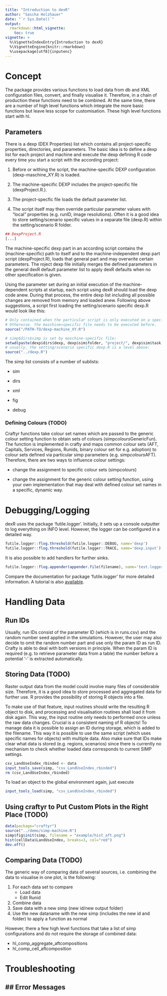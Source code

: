 ```yaml
---
title: "Introduction to dexR"
author: "Sascha Holzhauer"
date: "`r Sys.Date()`"
output: 
  rmarkdown::html_vignette:
    toc: true
vignette: >
  %\VignetteIndexEntry{Introduction to dexR}
  %\VignetteEngine{knitr::rmarkdown}
  %\usepackage[utf8]{inputenc}
---
```



# Concept

The package provides various functions to load data from db and XML configuration files, convert, and finally visualise it.
Therefore, in a chain of production these functions need to be combined. At the same time, there are a number
of high level functions which integrate the more basic functions but leave less scope for customisation. These
high level functions start with hl. 

## Parameters

There is a dexp (DEX Properties) list which contains all project-specific properties, directories, 
and  parameters. The basic idea is to define a dexp list for each project and machine and execute the dexp defining 
R code every time you start a script with the according project:

1. Before or withing the script, the machine-specific DEXP configuration (dexp-maschine_XY.R) is loaded.

2. The machine-specific DEXP includes the project-specific file (dexpProject.R.).

3. The project-specfic file loads the default parameter list.

4. The script itself may then override particular parameter values with "local" properties 
(e.g. runID, image resolutions). Often it is a good idea to store setting/scenario specific values in a 
separate file (dexp.R) within the setting/scenario R folder. 

```r
## DexpProject.R
[...]
```

The machine-specific dexp part in an according script contains the (machine-specific) path 
to itself and to the machine-independent dexp part script (dexpProject.R), loads that general part and 
may overwrite certain parameters. The roject dexp file initially merges the defined parameters in the 
general dexR default parameter list to apply dexR defaults when no other specification is given.

Using the parameter set during an initial execution of the machine-dependent scripts at startup, each 
script using dexR should load the dexp code anew. During that process, the entire dexp list 
including all possible changes are removed from memory and loaded anew. Following above suggestions,
a script first loading the setting/scenario specific dexp.R would look like this:

```r
# Only contained when the particular script is only executed on a specific maschine!
# Otherwise. the maschine=specific file needs to be executed before.
source("/PATH-TO/dexp-machine_XY.R")

# simp$dirs$simp is set by maschine-specific file:
setwd(paste(dexp$dirs$dexp, dexp$sim$folder, "project/", dexp$sim$task, sep="/"))
# usually, the setting/scenario specific dexp.R is a level above:
source("../dexp.R")
```

The simp list consists of a number of sublists:

* sim

* dirs

* xml

* fig

* debug
    
### Defining Colours (TODO)

Craftyr functions take colour set names which are passed to the generic colour setting function to obtain sets of colours
(simp$colours$GenericFun). The function is implemented in crafty and maps common colour sets (AFT, Capitals, Services, Regions,
Runids, binary colour set for e.g. adoption) to colour sets defined via particular simp parameters (e.g. simp$colours$AFT).
Therefore, there are two ways to influence colour settings:

* change the assignment to specific colour sets (simp$colours$<Set>)

* change the assignment for the generic colour setting function, using your own implementation that may deal with defined 
colour set names in a specific, dynamic way.

# Debugging/Logging

dexR uses the package 'futile.logger'. Initially, it sets up a console outputter 
to log everything on INFO level. However, the logger can be configured in a detailed way.

```r
futile.logger::flog.threshold(futile.logger::DEBUG, name='dexp')
futile.logger::flog.threshold(futile.logger::TRACE, name='dexp.input')
```
It is also possible to add handlers for further sinks.  

```r
futile.logger::flog.appender(appender.file(filename), name='test.logger')
```

Compare the documentation for package 'futile.logger' for more detailed information.
A tutorial is also [available](http://www.r-bloggers.com/better-logging-in-r-aka-futile-logger-1-3-0-released/).

 
# Handling Data

## Run IDs

Usually, run IDs consist of the parameter ID (which is in runs.csv) and the random number seed applied in
the simulations. However, the user may also decide to omit the random number part and use only the param ID as
run ID. Crafty is able to deal with both versions in principle. When the param ID is required (e.g. to retrieve
parameter data from a table) the number before a potential '-' is extracted automatically.

## Storing Data (TODO)

Raster output data from the model could involve many files of considerable size. Therefore, it is a good idea to store
processed and aggregated data for further use. R provides the possibility of storing R objects into a file.

To make use of that feature, input routines should write the resulting R object to disk, and processing and visualisation
routines shall load it from disk again. This way, the input routine only needs to performed once unless the raw data
changes. Crucial is a consistent naming of R objects! To manage data it is possible to assign an ID during storage, which is added to the filename. This way it is possible to use the same script (which
uses specific names for objects) with multiple data. Also make sure that IDs make clear what data is stored (e.g. regions, scenarios) since there is currently no mechanism to check whether loaded data
corresponds to current SIMP settings.

```r
csv_LandUseIndex_rbinded <- data
input_tools_save(simp, "csv_LandUseIndex_rbinded")
rm (csv_LandUseIndex_rbinded)
```

To load an object to the global environment again, just execute
```r
input_tools_load(simp, "csv_LandUseIndex_rbinded")
```

## Using craftyr to Put Custom Plots in the Right Place (TODO)
```r
data(package="craftyr")
source("../demo/simp-machine.R")
simp$fig$init(simp, filename = "example/hist_aft.png")
hist(cellData$LandUseIndex, breaks=3, col="red")
dev.off()

```

## Comparing Data (TODO)

The generic way of comparing data of several sources, i.e. combining the data to visualise in one plot, is the following:

1. For each data set to compare
	+ Load data
	+ Edit Runid
2. Combine data
3. Save data with a new simp (new id/new output folder)
4. Use the new dataname with the new simp (includes the new id and folder) to apply a function as normal

However, there a few high level functions that take a list of simp configurations and do not require the storage of combined data:

* hl_comp_aggregate_aftcompositions
* hl_comp_cell_aftcomposition

# Troubleshooting

## Error Messages
-
